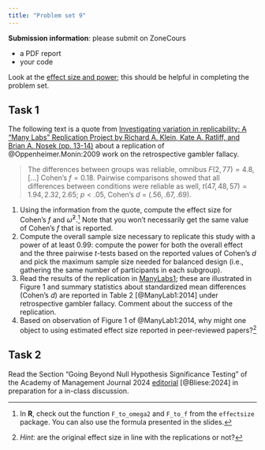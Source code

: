 ```yaml
---
title: "Problem set 9"
---
```


**Submission information**: please submit on ZoneCours

-   a PDF report
-   your code

Look at the [effect size and power](/example/effectsizepower.html); this should be helpful in completing the problem set.

## Task 1

The following text is a quote from [Investigating variation in replicability: A “Many Labs” Replication Project by Richard A. Klein, Kate A. Ratliff, and Brian A. Nosek (pp. 13-14)](https://osf.io/3467b) about a replication of @Oppenheimer.Monin:2009 work on the retrospective gambler fallacy.

> The differences between groups was reliable, omnibus $F(2, 77) = 4.8$, [...] Cohen’s $f = 0.18$. Pairwise comparisons showed that all differences between conditions were reliable as well, $t(47, 48, 57) = 1.94, 2.32, 2.65$; $p < .05$, Cohen’s $d$ = $(.56, .67, .69)$.



1. Using the information from the quote, compute the effect size for Cohen's $f$ and $\widehat{\omega}^2$.^[In **R**, check out the function `F_to_omega2` and `F_to_f` from the `effectsize` package. You can also use the formula presented in the slides.] Note that you won't necessarily get the same value of Cohen's $f$ that is reported.
2. Compute the overall sample size necessary to replicate this study with a power of at least $0.99:$ compute the power for both the overall effect and the three pairwise $t$-tests based on the reported values of Cohen's $d$ and pick the maximum sample size needed for balanced design (i.e., gathering the same number of participants in each subgroup).
3. Read the results of the replication in [ManyLabs1](https://psycnet.apa.org/fulltext/2014-20922-002.pdf); these are illustrated in Figure 1 and summary statistics about standardized mean differences (Cohen's $d$) are reported in Table 2 [@ManyLab1:2014] under retrospective gambler fallacy. Comment about the success of the replication.
4. Based on observation of Figure 1 of @ManyLab1:2014, why might one object to using estimated effect size reported in peer-reviewed papers?^[*Hint*: are the original effect size in line with the replications or not?]

## Task 2

Read the Section "Going Beyond Null Hypothesis Significance Testing" of the Academy of Management Journal 2024 [editorial](https://journals.aom.org/doi/epub/10.5465/amj.2024.4004) [@Bliese:2024] in preparation for a in-class discussion.

